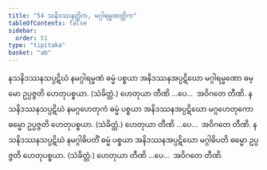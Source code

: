 ```yaml
---
title: "54 သနိဒဿနတ္တိက, မဂ္ဂါရမ္မဏတ္တိက"
tableOfContents: false
sidebar:
  order: 51
type: "tipitaka"
basket: "ab"
---
```



<DynamicBreadcrumb />

<Division number="63">

<Paragraph number="198">
နသနိဒဿနသပ္ပဋိဃံ နမဂ္ဂါရမ္မဏံ ဓမ္မံ ပစ္စယာ အနိဒဿနအပ္ပဋိဃော မဂ္ဂါရမ္မဏော ဓမ္မော ဥပ္ပဇ္ဇတိ ဟေတုပစ္စယာ. (သံခိတ္တံ.) ဟေတုယာ တီဏိ …ပေ…  အဝိဂတေ တီဏိ.
</Paragraph>

<Paragraph number="199">
နသနိဒဿနသပ္ပဋိဃံ နမဂ္ဂဟေတုကံ ဓမ္မံ ပစ္စယာ အနိဒဿနအပ္ပဋိဃော မဂ္ဂဟေတုကော ဓမ္မော ဥပ္ပဇ္ဇတိ ဟေတုပစ္စယာ. (သံခိတ္တံ.) ဟေတုယာ တီဏိ …ပေ…  အဝိဂတေ တီဏိ.
</Paragraph>

<Paragraph number="200">
နသနိဒဿနသပ္ပဋိဃံ နမဂ္ဂါဓိပတိံ ဓမ္မံ ပစ္စယာ အနိဒဿနအပ္ပဋိဃော မဂ္ဂါဓိပတိ ဓမ္မော ဥပ္ပဇ္ဇတိ ဟေတုပစ္စယာ. (သံခိတ္တံ.) ဟေတုယာ တီဏိ …ပေ…  အဝိဂတေ တီဏိ.
</Paragraph>
</Division>